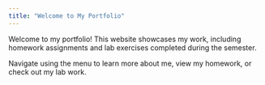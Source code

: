 ```yaml
---
title: "Welcome to My Portfolio"
---
```


Welcome to my portfolio! This website showcases my work, including homework assignments and lab exercises completed during the semester.

Navigate using the menu to learn more about me, view my homework, or check out my lab work.
